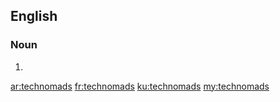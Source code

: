 ==English==

===Noun===
{{head|en}}

# {{plural of|technomad}}

[[ar:technomads]]
[[fr:technomads]]
[[ku:technomads]]
[[my:technomads]]